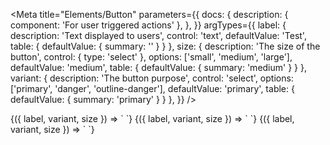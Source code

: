 
<Meta
  title="Elements/Button"
  parameters={{
    docs: {
      description: {
        component: 'For user triggered actions'
      },
    },
  }}
  argTypes={{
    label: {
      description: 'Text displayed to users',
      control: 'text',
      defaultValue: 'Test',
      table: { defaultValue: { summary: '' } }
    },
    size: {
      description: 'The size of the button',
      control: { type: 'select' },
      options: ['small', 'medium', 'large'],
      defaultValue: 'medium',
      table: { defaultValue: { summary: 'medium' } }
    },
    variant: {
      description: 'The button purpose',
      control: 'select',
      options: ['primary', 'danger', 'outline-danger'],
      defaultValue: 'primary',
      table: { defaultValue: { summary: 'primary' } }
    },
  }}
/>

<Canvas>
  <Story
    name="Primary"
    parameters={{ docs: { source: { state: 'open' } } }}
  >
    {({ label, variant, size }) => `
      <v-button
        variant="${variant}"
        label="${label}"
      />
    `}
  </Story>
</Canvas>

<Canvas>
  <Story
    name="Danger"
    args={{ variant: 'danger' }}
    parameters={{ docs: { source: { state: 'open' } } }}
  >
    {({ label, variant, size }) => `
      <v-button
        variant="${variant}"
        label="${label}"
      />
    `}
  </Story>
</Canvas>

<Canvas>
  <Story
    name="Danger (outline)"
    args={{ variant: 'outline-danger' }}
    parameters={{ docs: { source: { state: 'open' } } }}
  >
    {({ label, variant, size }) => `
      <v-button
        variant='${variant}'
        label='${label}'
      />
    `}
  </Story>
</Canvas>
